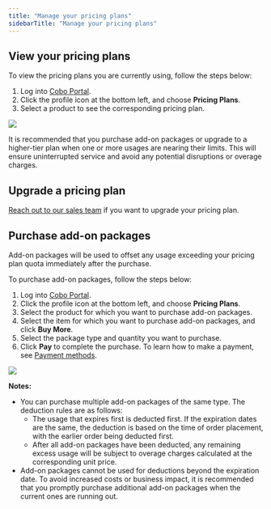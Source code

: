 ```yaml
---
title: "Manage your pricing plans"
sidebarTitle: "Manage your pricing plans"
---
```



## View your pricing plans

To view the pricing plans you are currently using, follow the steps below:

1. Log into [Cobo Portal](https://portal.cobo.com/login).
2. Click the profile icon at the bottom left, and choose **Pricing Plans**. 
3. Select a product to see the corresponding pricing plan.

<img src="/en/images/bills-and-payments/view.png" className="screenshot_full_screen"/>

It is recommended that you purchase add-on packages or upgrade to a higher-tier plan when one or more usages are nearing their limits. This will ensure uninterrupted service and avoid any potential disruptions or overage charges.

## Upgrade a pricing plan

[Reach out to our sales team](https://www.cobo.com/book-demo/?utm_source=product-manual&utm_medium=product&utm_campaign=pricing-plan-intro&utm_content=enterprise-contact-sales) if you want to upgrade your pricing plan.

## Purchase add-on packages

Add-on packages will be used to offset any usage exceeding your pricing plan quota immediately after the purchase. 

To purchase add-on packages, follow the steps below:

1. Log into [Cobo Portal](https://portal.cobo.com/login).
2. Click the profile icon at the bottom left, and choose **Pricing Plans**. 
3. Select the product for which you want to purchase add-on packages.
4. Select the item for which you want to purchase add-on packages, and click **Buy More**.
5. Select the package type and quantity you want to purchase.
6. Click **Pay** to complete the purchase. To learn how to make a payment, see [Payment methods](/en/portal/bills-and-payments/payment-methods).

<img src="/en/images/bills-and-payments/add-on.png" className="screenshot_full_screen"/>

**Notes:**

- You can purchase multiple add-on packages of the same type. The deduction rules are as follows:	
  - The usage that expires first is deducted first. If the expiration dates are the same, the deduction is based on the time of order placement, with the earlier order being deducted first.
  - After all add-on packages have been deducted, any remaining excess usage will be subject to overage charges calculated at the corresponding unit price.
- Add-on packages cannot be used for deductions beyond the expiration date. To avoid increased costs or business impact, it is recommended that you promptly purchase additional add-on packages when the current ones are running out.
